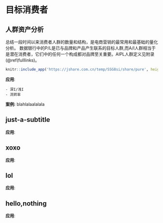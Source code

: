# 目标消费者 {#customer}

## 人群资产分析

总结一段时间以来消费者人群的数量和结构，是电商营销的最常用和最基础的量化分析。
数据银行中的P/L是已与品牌和产品产生联系的目标人群,而A/I人群相当于是潜在消费者，它们中的任何一个构成都对品牌至关重要。AIPL人群定义见附录(\@ref(fulllinks)。
```r
knitr::include_app('https://jshare.com.cn/temp/SSG8si/share/pure', height = '600px')
```

**应用**:  

    - 深I/浅I
    - 流转率

**案例:** blahlalaalalala


## just-a-subtitle

**应用**: 

## xoxo

**应用**: 

## lol

**应用**: 

## hello,nothing

**应用**: 




